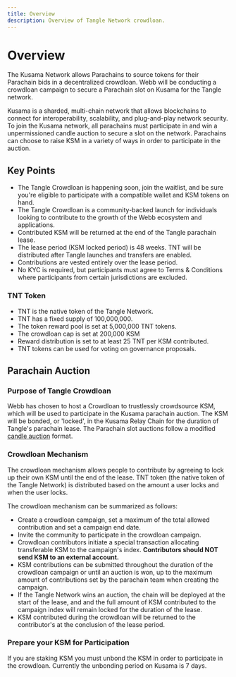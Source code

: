 ```yaml
---
title: Overview
description: Overview of Tangle Network crowdloan.
---
```


# Overview

The Kusama Network allows Parachains to source tokens for their Parachain bids in a decentralized crowdloan.
Webb will be conducting a crowdloan campaign to secure a Parachain slot on Kusama for the Tangle network.

Kusama is a sharded, multi-chain network that allows blockchains to connect for interoperability, scalability,
and plug-and-play network security. To join the Kusama network, all parachains must participate in and win a
unpermissioned candle auction to secure a slot on the network. Parachains can choose to raise KSM in a variety of
ways in order to participate in the auction.

## Key Points

- The Tangle Crowdloan is happening soon, join the waitlist, and be sure you're eligible to participate with a compatible wallet and KSM tokens on hand.
- The Tangle Crowdloan is a community-backed launch for individuals looking to contribute to the growth of the Webb ecosystem and applications.
- Contributed KSM will be returned at the end of the Tangle parachain lease.
- The lease period (KSM locked period) is 48 weeks. TNT will be distributed after Tangle launches and transfers are enabled.
- Contributions are vested entirely over the lease period.
- No KYC is required, but participants must agree to Terms & Conditions where participants from certain jurisdictions are excluded.

### TNT Token

- TNT is the native token of the Tangle Network.
- TNT has a fixed supply of 100,000,000.
- The token reward pool is set at 5,000,000 TNT tokens.
- The crowdloan cap is set at 200,000 KSM
- Reward distribution is set to at least 25 TNT per KSM contributed.
- TNT tokens can be used for voting on governance proposals.

## Parachain Auction

### Purpose of Tangle Crowdloan

Webb has chosen to host a Crowdloan to trustlessly crowdsource KSM, which will be used to participate in the Kusama parachain auction.
The KSM will be bonded, or 'locked', in the Kusama Relay Chain for the duration of Tangle's parachain lease. The Parachain slot auctions
follow a modified [candle auction](https://wiki.polkadot.network/docs/en/learn-auction#mechanics-of-a-candle-auction) format.

### Crowdloan Mechanism

The crowdloan mechanism allows people to contribute by agreeing to lock up their own KSM until the end of the
lease. TNT token (the native token of the Tangle Network) is distributed based on the amount a user locks and when
the user locks.

The crowdloan mechanism can be summarized as follows:

- Create a crowdloan campaign, set a maximum of the total allowed contribution and set a campaign end date.
- Invite the community to participate in the crowdloan campaign.
- Crowdloan contributors initiate a special transaction allocating transferable KSM to the campaign's index. **Contributors should NOT send KSM to an external account.**
- KSM contributions can be submitted throughout the duration of the crowdloan campaign or until an auction is won, up to the maximum amount of contributions set by the parachain team when creating the campaign.
- If the Tangle Network wins an auction, the chain will be deployed at the start of the lease, and and the full amount of KSM contributed to the campaign index will remain locked for the duration of the lease.
- KSM contributed during the crowdloan will be returned to the contributor's at the conclusion of the lease period.

### Prepare your KSM for Participation

If you are staking KSM you must unbond the KSM in order to participate in the crowdloan. Currently the unbonding period on Kusama
is 7 days.
